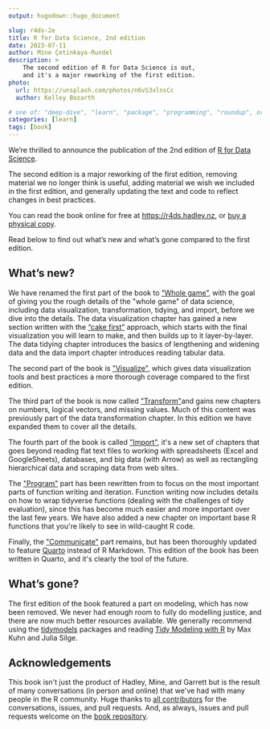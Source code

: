 ```yaml
---
output: hugodown::hugo_document

slug: r4ds-2e
title: R for Data Science, 2nd edition
date: 2023-07-11
author: Mine Çetinkaya-Rundel
description: >
    The second edition of R for Data Science is out,
    and it's a major reworking of the first edition.
photo:
  url: https://unsplash.com/photos/n6vS3xlnsCc
  author: Kelley Bozarth

# one of: "deep-dive", "learn", "package", "programming", "roundup", or "other"
categories: [learn] 
tags: [book]
---
```


```{=html}
<!--
TODO:
* [ ] Look over / edit the post's title in the yaml
* [ ] Edit (or delete) the description; note this appears in the Twitter card
* [ ] Pick category and tags (see existing with `hugodown::tidy_show_meta()`)
* [ ] Find photo & update yaml metadata
* [ ] Create `thumbnail-sq.jpg`; height and width should be equal
* [ ] Create `thumbnail-wd.jpg`; width should be >5x height
* [ ] `hugodown::use_tidy_thumbnails()`
* [ ] Add intro sentence, e.g. the standard tagline for the package
* [ ] `usethis::use_tidy_thanks()`
-->
```
We're thrilled to announce the publication of the 2nd edition of [R for Data Science](https://r4ds.hadley.nz/).

The second edition is a major reworking of the first edition, removing material we no longer think is useful, adding material we wish we included in the first edition, and generally updating the text and code to reflect changes in best practices.

You can read the book online for free at [https://r4ds.hadley.nz](https://r4ds.hadley.nz/){.uri}, or [buy a physical copy](https://www.amazon.com/Data-Science-Transform-Visualize-Model/dp/1492097403/ref=sr_1_1?crid=19VLZ2HBNTMG2).

Read below to find out what's new and what's gone compared to the first edition.

## What's new?

We have renamed the first part of the book to ["Whole game"](https://r4ds.hadley.nz/whole-game.html), with the goal of giving you the rough details of the \"whole game\" of data science, including data visualization, transformation, tidying, and import, before we dive into the details. The data visualization chapter has gained a new section written with the ["cake first"](https://datasciencebox.org/01-design-principles.html) approach, which starts with the final visualization you will learn to make, and then builds up to it layer-by-layer. The data tidying chapter introduces the basics of lengthening and widening data and the data import chapter introduces reading tabular data.

The second part of the book is [\"Visualize\"](https://r4ds.hadley.nz/visualize.html), which gives data visualization tools and best practices a more thorough coverage compared to the first edition.

The third part of the book is now called [\"Transform\"](https://r4ds.hadley.nz/transform.html)and gains new chapters on numbers, logical vectors, and missing values. Much of this content was previously part of the data transformation chapter. In this edition we have expanded them to cover all the details.

The fourth part of the book is called [\"Import\"](https://r4ds.hadley.nz/import.html), it\'s a new set of chapters that goes beyond reading flat text files to working with spreadsheets (Excel and GoogleSheets), databases, and big data (with Arrow) as well as rectangling hierarchical data and scraping data from web sites.

The [\"Program\"](https://r4ds.hadley.nz/program.html) part has been rewritten from to focus on the most important parts of function writing and iteration. Function writing now includes details on how to wrap tidyverse functions (dealing with the challenges of tidy evaluation), since this has become much easier and more important over the last few years. We have also added a new chapter on important base R functions that you\'re likely to see in wild-caught R code.

Finally, the [\"Communicate\"](https://r4ds.hadley.nz/communicate.html) part remains, but has been thoroughly updated to feature [Quarto](https://quarto.org/) instead of R Markdown. This edition of the book has been written in Quarto, and it\'s clearly the tool of the future.

## What's gone?

The first edition of the book featured a part on modeling, which has now been removed. We never had enough room to fully do modelling justice, and there are now much better resources available. We generally recommend using the [tidymodels](https://www.tidymodels.org/) packages and reading [Tidy Modeling with R](https://www.tmwr.org/) by Max Kuhn and Julia Silge.

## Acknowledgements

This book isn\'t just the product of Hadley, Mine, and Garrett but is the result of many conversations (in person and online) that we\'ve had with many people in the R community. Huge thanks to [all contributors](And, as always, issues and pull requests welcome on the book repository.) for the conversations, issues, and pull requests. And, as always, issues and pull requests welcome on the [book repository](https://github.com/hadley/r4ds/).
